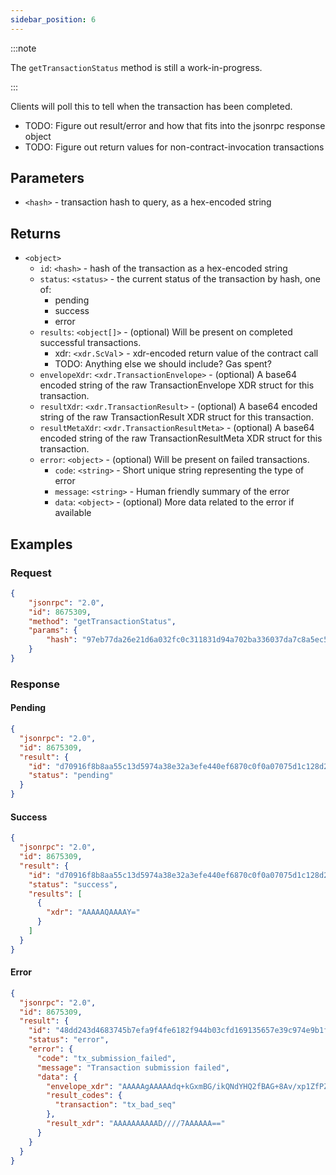 ```yaml
---
sidebar_position: 6
---
```


:::note

The `getTransactionStatus` method is still a work-in-progress.

:::

Clients will poll this to tell when the transaction has been completed.

- TODO: Figure out result/error and how that fits into the jsonrpc response object
- TODO: Figure out return values for non-contract-invocation transactions

## Parameters

- `<hash>` - transaction hash to query, as a hex-encoded string

## Returns

- `<object>`
  - `id`: `<hash>` - hash of the transaction as a hex-encoded string
  - `status`: `<status>` - the current status of the transaction by hash, one of:
    - pending
    - success
    - error
  - `results`: `<object[]>` - (optional) Will be present on completed successful transactions.
    - xdr: `<xdr.ScVal`> - xdr-encoded return value of the contract call
    - TODO: Anything else we should include? Gas spent?
  - `envelopeXdr`: `<xdr.TransactionEnvelope>` - (optional) A base64 encoded string of the raw TransactionEnvelope XDR struct for this transaction.
  - `resultXdr`: `<xdr.TransactionResult>` - (optional) A base64 encoded string of the raw TransactionResult XDR struct for this transaction.
  - `resultMetaXdr`: `<xdr.TransactionResultMeta>` - (optional) A base64 encoded string of the raw TransactionResultMeta XDR struct for this transaction.
  - `error`: `<object>` - (optional) Will be present on failed transactions.
    - `code`: `<string>` - Short unique string representing the type of error
    - `message`: `<string>` - Human friendly summary of the error
    - `data`: `<object>` - (optional) More data related to the error if available

## Examples

### Request

```json
{
    "jsonrpc": "2.0",
    "id": 8675309,
    "method": "getTransactionStatus",
    "params": {
        "hash": "97eb77da26e21d6a032fc0c311831d94a702ba336037da7c8a5ec51b3e39c485"
    }
}
```

### Response

#### Pending

```json
{
  "jsonrpc": "2.0",
  "id": 8675309,
  "result": {
    "id": "d70916f8b8aa55c13d5974a38e32a3efe440ef6870c0f0a07075d1c128d23698",
    "status": "pending"
  }
}
```

#### Success

```json
{
  "jsonrpc": "2.0",
  "id": 8675309,
  "result": {
    "id": "d70916f8b8aa55c13d5974a38e32a3efe440ef6870c0f0a07075d1c128d23698",
    "status": "success",
    "results": [
      {
        "xdr": "AAAAAQAAAAY="
      }
    ]
  }
}
```

#### Error

```json
{
  "jsonrpc": "2.0",
  "id": 8675309,
  "result": {
    "id": "48dd243d4683745b7efa9f4fe6182f944b03cfd169135657e39c974e9b1fc50d",
    "status": "error",
    "error": {
      "code": "tx_submission_failed",
      "message": "Transaction submission failed",
      "data": {
        "envelope_xdr": "AAAAAgAAAAAdq+kGxmBG/ikQNdYHQ2fBAG+8Av/xp1ZfPZ9Xt42ragAAAGQAAoAp/////gAAAAEAAAAAAAAAAAAAAAAAAAAAAAAAAAAAAAEAAAAAAAAACgAAAAVoZWxsbwAAAAAAAAEAAAAHc29yb2JhbgAAAAAAAAAAAbeNq2oAAABAc6zcO/sTKyF26B1iJygLVrhhcVfK05rNW9gyeNwqSVeMFkHXpZ6D/6mqSB0KtvacxK4/VoiwWPrBQGPelnktBQ==",
        "result_codes": {
          "transaction": "tx_bad_seq"
        },
        "result_xdr": "AAAAAAAAAAD////7AAAAAA=="
      }
    }
  }
}
```
